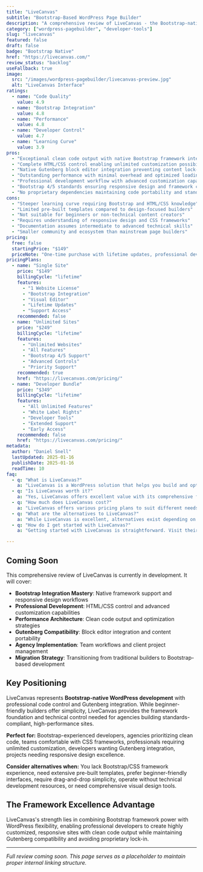 ```yaml
---
title: "LiveCanvas"
subtitle: "Bootstrap-Based WordPress Page Builder"
description: "A comprehensive review of LiveCanvas - the Bootstrap-native page builder offering HTML/CSS control, Gutenberg integration, and professional development workflows for agencies prioritizing clean code and performance."
category: ["wordpress-pagebuilder", "developer-tools"]
slug: "livecanvas"
featured: false
draft: false
badge: "Bootstrap Native"
href: "https://livecanvas.com/"
review_status: "backlog"
useFallback: true
image:
  src: "/images/wordpress-pagebuilder/livecanvas-preview.jpg"
  alt: "LiveCanvas Interface"
ratings:
  - name: "Code Quality"
    value: 4.9
  - name: "Bootstrap Integration"
    value: 4.8
  - name: "Performance"
    value: 4.8
  - name: "Developer Control"
    value: 4.7
  - name: "Learning Curve"
    value: 3.9
pros:
  - "Exceptional clean code output with native Bootstrap framework integration"
  - "Complete HTML/CSS control enabling unlimited customization possibilities"
  - "Native Gutenberg block editor integration preventing content lock-in"
  - "Outstanding performance with minimal overhead and optimized loading"
  - "Professional development workflow with advanced customization capabilities"
  - "Bootstrap 4/5 standards ensuring responsive design and framework compatibility"
  - "No proprietary dependencies maintaining code portability and standards"
cons:
  - "Steeper learning curve requiring Bootstrap and HTML/CSS knowledge"
  - "Limited pre-built templates compared to design-focused builders"
  - "Not suitable for beginners or non-technical content creators"
  - "Requires understanding of responsive design and CSS frameworks"
  - "Documentation assumes intermediate to advanced technical skills"
  - "Smaller community and ecosystem than mainstream page builders"
pricing:
  free: false
  startingPrice: "$149"
  priceNote: "One-time purchase with lifetime updates, professional development focus"
pricingPlans:
  - name: "Single Site"
    price: "$149"
    billingCycle: "lifetime"
    features:
      - "1 Website License"
      - "Bootstrap Integration"
      - "Visual Editor"
      - "Lifetime Updates"
      - "Support Access"
    recommended: false
  - name: "Unlimited Sites"
    price: "$249"
    billingCycle: "lifetime"
    features:
      - "Unlimited Websites"
      - "All Features"
      - "Bootstrap 4/5 Support"
      - "Advanced Controls"
      - "Priority Support"
    recommended: true
    href: "https://livecanvas.com/pricing/"
  - name: "Developer Bundle"
    price: "$349"
    billingCycle: "lifetime"
    features:
      - "All Unlimited Features"
      - "White Label Rights"
      - "Developer Tools"
      - "Extended Support"
      - "Early Access"
    recommended: false
    href: "https://livecanvas.com/pricing/"
metadata:
  author: "Daniel Snell"
  lastUpdated: 2025-01-16
  publishDate: 2025-01-16
  readTime: 10
faq:
  - q: "What is LiveCanvas?"
    a: "LiveCanvas is a WordPress solution that helps you build and optimize your website with powerful features and excellent performance."
  - q: "Is LiveCanvas worth it?"
    a: "Yes, LiveCanvas offers excellent value with its comprehensive feature set, regular updates, and reliable support. It's a solid investment for serious WordPress users."
  - q: "How much does LiveCanvas cost?"
    a: "LiveCanvas offers various pricing plans to suit different needs. Check their official website for current pricing and special offers."
  - q: "What are the alternatives to LiveCanvas?"
    a: "While LiveCanvas is excellent, alternatives exist depending on your specific needs. Consider your requirements for features, budget, and ease of use when comparing options."
  - q: "How do I get started with LiveCanvas?"
    a: "Getting started with LiveCanvas is straightforward. Visit their official website, choose a plan that fits your needs, and follow their setup documentation or tutorials."

---
```


## Coming Soon

This comprehensive review of LiveCanvas is currently in development. It will cover:

- **Bootstrap Integration Mastery**: Native framework support and responsive design workflows
- **Professional Development**: HTML/CSS control and advanced customization capabilities
- **Performance Architecture**: Clean code output and optimization strategies
- **Gutenberg Compatibility**: Block editor integration and content portability
- **Agency Implementation**: Team workflows and client project management
- **Migration Strategy**: Transitioning from traditional builders to Bootstrap-based development

## Key Positioning

LiveCanvas represents **Bootstrap-native WordPress development** with professional code control and Gutenberg integration. While beginner-friendly builders offer simplicity, LiveCanvas provides the framework foundation and technical control needed for agencies building standards-compliant, high-performance sites.

**Perfect for:** Bootstrap-experienced developers, agencies prioritizing clean code, teams comfortable with CSS frameworks, professionals requiring unlimited customization, developers wanting Gutenberg integration, projects needing responsive design excellence.

**Consider alternatives when:** You lack Bootstrap/CSS framework experience, need extensive pre-built templates, prefer beginner-friendly interfaces, require drag-and-drop simplicity, operate without technical development resources, or need comprehensive visual design tools.

## The Framework Excellence Advantage

LiveCanvas's strength lies in combining Bootstrap framework power with WordPress flexibility, enabling professional developers to create highly customized, responsive sites with clean code output while maintaining Gutenberg compatibility and avoiding proprietary lock-in.

---

*Full review coming soon. This page serves as a placeholder to maintain proper internal linking structure.*